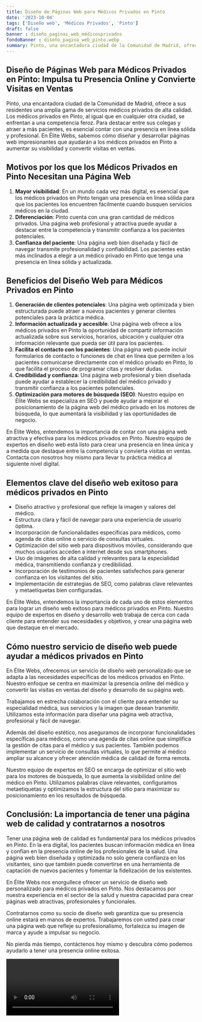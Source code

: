 ```yaml
---
title: Diseño de Páginas Web para Médicos Privados en Pinto
date: '2023-10-04'
tags: ['Diseño web', 'Médicos Privados', 'Pinto']
draft: false
banner : diseño_paginas_web_médicosprivados
fondoBanner : diseño_pagina_web_pinto.webp
summary: Pinto, una encantadora ciudad de la Comunidad de Madrid, ofrece a sus residentes una amplia gama de servicios médicos privados de alta calidad. Los médicos privados en Pinto, al igual que en cualquier otra ciudad, se enfrentan a una competencia feroz. Para destacar entre sus colegas y atraer a más pacientes, es esencial contar con una presencia en línea sólida y profesional. En Élite Webs, sabemos cómo diseñar y desarrollar páginas web impresionantes que ayudarán a los médicos privados en Pinto a aumentar su visibilidad y convertir visitas en ventas.
---
```


## Diseño de Páginas Web para Médicos Privados en Pinto: Impulsa tu Presencia Online y Convierte Visitas en Ventas

Pinto, una encantadora ciudad de la Comunidad de Madrid, ofrece a sus residentes una amplia gama de servicios médicos privados de alta calidad. Los médicos privados en Pinto, al igual que en cualquier otra ciudad, se enfrentan a una competencia feroz. Para destacar entre sus colegas y atraer a más pacientes, es esencial contar con una presencia en línea sólida y profesional. En Élite Webs, sabemos cómo diseñar y desarrollar páginas web impresionantes que ayudarán a los médicos privados en Pinto a aumentar su visibilidad y convertir visitas en ventas.

## Motivos por los que los Médicos Privados en Pinto Necesitan una Página Web

1. **Mayor visibilidad**: En un mundo cada vez más digital, es esencial que los médicos privados en Pinto tengan una presencia en línea sólida para que los pacientes los encuentren fácilmente cuando busquen servicios médicos en la ciudad.
2. **Diferenciación**: Pinto cuenta con una gran cantidad de médicos privados. Una página web profesional y atractiva puede ayudar a destacar entre la competencia y transmitir confianza a los pacientes potenciales.
3. **Confianza del paciente**: Una página web bien diseñada y fácil de navegar transmite profesionalidad y confiabilidad. Los pacientes están más inclinados a elegir a un médico privado en Pinto que tenga una presencia en línea sólida y actualizada.

## Beneficios del Diseño Web para Médicos Privados en Pinto

1. **Generación de clientes potenciales**: Una página web optimizada y bien estructurada puede atraer a nuevos pacientes y generar clientes potenciales para la práctica médica.
2. **Información actualizada y accesible**: Una página web ofrece a los médicos privados en Pinto la oportunidad de compartir información actualizada sobre sus servicios, horarios, ubicación y cualquier otra información relevante que pueda ser útil para los pacientes.
3. **Facilita el contacto con los pacientes**: Una página web puede incluir formularios de contacto o funciones de chat en línea que permiten a los pacientes comunicarse directamente con el médico privado en Pinto, lo que facilita el proceso de programar citas y resolver dudas.
4. **Credibilidad y confianza**: Una página web profesional y bien diseñada puede ayudar a establecer la credibilidad del médico privado y transmitir confianza a los pacientes potenciales.
5. **Optimización para motores de búsqueda (SEO)**: Nuestro equipo en Élite Webs se especializa en SEO y puede ayudar a mejorar el posicionamiento de la página web del médico privado en los motores de búsqueda, lo que aumentará la visibilidad y las oportunidades de negocio.

En Élite Webs, entendemos la importancia de contar con una página web atractiva y efectiva para los médicos privados en Pinto. Nuestro equipo de expertos en diseño web está listo para crear una presencia en línea única y a medida que destaque entre la competencia y convierta visitas en ventas. Contacta con nosotros hoy mismo para llevar tu práctica médica al siguiente nivel digital.

<GifSeo />

<Cta />

## Elementos clave del diseño web exitoso para médicos privados en Pinto

- Diseño atractivo y profesional que refleje la imagen y valores del médico.
- Estructura clara y fácil de navegar para una experiencia de usuario óptima.
- Incorporación de funcionalidades específicas para médicos, como agenda de citas online o servicio de consultas virtuales.
- Optimización del sitio web para dispositivos móviles, considerando que muchos usuarios acceden a internet desde sus smartphones.
- Uso de imágenes de alta calidad y relevantes para la especialidad médica, transmitiendo confianza y credibilidad.
- Incorporación de testimonios de pacientes satisfechos para generar confianza en los visitantes del sitio.
- Implementación de estrategias de SEO, como palabras clave relevantes y metaetiquetas bien configuradas.

En Élite Webs, entendemos la importancia de cada uno de estos elementos para lograr un diseño web exitoso para médicos privados en Pinto. Nuestro equipo de expertos en diseño y desarrollo web trabaja de cerca con cada cliente para entender sus necesidades y objetivos, y crear una página web que destaque en el mercado.

## Cómo nuestro servicio de diseño web puede ayudar a médicos privados en Pinto

En Élite Webs, ofrecemos un servicio de diseño web personalizado que se adapta a las necesidades específicas de los médicos privados en Pinto. Nuestro enfoque se centra en maximizar la presencia online del médico y convertir las visitas en ventas del diseño y desarrollo de su página web.

Trabajamos en estrecha colaboración con el cliente para entender su especialidad médica, sus servicios y la imagen que desean transmitir. Utilizamos esta información para diseñar una página web atractiva, profesional y fácil de navegar.

Además del diseño estético, nos aseguramos de incorporar funcionalidades específicas para médicos, como una agenda de citas online que simplifica la gestión de citas para el médico y sus pacientes. También podemos implementar un servicio de consultas virtuales, lo que permite al médico ampliar su alcance y ofrecer atención médica de calidad de forma remota.

Nuestro equipo de expertos en SEO se encarga de optimizar el sitio web para los motores de búsqueda, lo que aumenta la visibilidad online del médico en Pinto. Utilizamos palabras clave relevantes, configuramos metaetiquetas y optimizamos la estructura del sitio para maximizar su posicionamiento en los resultados de búsqueda.

## Conclusión: La importancia de tener una página web de calidad y contratarnos a nosotros

Tener una página web de calidad es fundamental para los médicos privados en Pinto. En la era digital, los pacientes buscan información médica en línea y confían en la presencia online de los profesionales de la salud. Una página web bien diseñada y optimizada no solo genera confianza en los visitantes, sino que también puede convertirse en una herramienta de captación de nuevos pacientes y fomentar la fidelización de los existentes.

En Élite Webs nos enorgullece ofrecer un servicio de diseño web personalizado para médicos privados en Pinto. Nos destacamos por nuestra experiencia en el sector de la salud y nuestra capacidad para crear páginas web atractivas, profesionales y funcionales.

Contratarnos como su socio de diseño web garantiza que su presencia online estará en manos de expertos. Trabajaremos con usted para crear una página web que refleje su profesionalismo, fortalezca su imagen de marca y ayude a impulsar su negocio.

No pierda más tiempo, contáctenos hoy mismo y descubra cómo podemos ayudarlo a tener una presencia online exitosa.

<Video />

<CtaBot job='Médicos Privados' city='Pinto'/>

<Gmaps query='Pinto+españa+maps' />